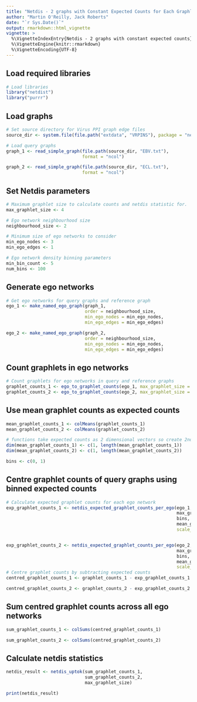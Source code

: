 ```yaml
---
title: "Netdis - 2 graphs with Constant Expected Counts for Each Graphlet"
author: "Martin O'Reilly, Jack Roberts"
date: "`r Sys.Date()`"
output: rmarkdown::html_vignette
vignette: >
  %\VignetteIndexEntry{Netdis - 2 graphs with constant expected counts}
  %\VignetteEngine{knitr::rmarkdown}
  %\VignetteEncoding{UTF-8}
---
```


## Load required libraries
```r
# Load libraries
library("netdist")
library("purrr")
```

## Load graphs
```r
# Set source directory for Virus PPI graph edge files
source_dir <- system.file(file.path("extdata", "VRPINS"), package = "netdist")

# Load query graphs
graph_1 <- read_simple_graph(file.path(source_dir, "EBV.txt"),
                             format = "ncol")

graph_2 <- read_simple_graph(file.path(source_dir, "ECL.txt"),
                             format = "ncol")

```

## Set Netdis parameters
```r
# Maximum graphlet size to calculate counts and netdis statistic for.
max_graphlet_size <- 4

# Ego network neighbourhood size
neighbourhood_size <- 2

# Minimum size of ego networks to consider
min_ego_nodes <- 3
min_ego_edges <- 1

# Ego network density binning parameters
min_bin_count <- 5
num_bins <- 100
```

## Generate ego networks
```r
# Get ego networks for query graphs and reference graph
ego_1 <- make_named_ego_graph(graph_1, 
                              order = neighbourhood_size, 
                              min_ego_nodes = min_ego_nodes, 
                              min_ego_edges = min_ego_edges)

ego_2 <- make_named_ego_graph(graph_2, 
                              order = neighbourhood_size, 
                              min_ego_nodes = min_ego_nodes, 
                              min_ego_edges = min_ego_edges)

```

## Count graphlets in ego networks
```r
# Count graphlets for ego networks in query and reference graphs
graphlet_counts_1 <- ego_to_graphlet_counts(ego_1, max_graphlet_size = max_graphlet_size)
graphlet_counts_2 <- ego_to_graphlet_counts(ego_2, max_graphlet_size = max_graphlet_size)
```

## Use mean graphlet counts as expected counts
```r
mean_graphlet_counts_1 <- colMeans(graphlet_counts_1)
mean_graphlet_counts_2 <- colMeans(graphlet_counts_2)

# functions take expected counts as 2 dimensional vectors so create 2nd dim
dim(mean_graphlet_counts_1) <- c(1, length(mean_graphlet_counts_1))
dim(mean_graphlet_counts_2) <- c(1, length(mean_graphlet_counts_2))

bins <- c(0, 1)
```


## Centre graphlet counts of query graphs using binned expected counts 
```r
# Calculate expected graphlet counts for each ego network
exp_graphlet_counts_1 <- netdis_expected_graphlet_counts_per_ego(ego_1, 
                                                                 max_graphlet_size,
                                                                 bins, 
                                                                 mean_graphlet_counts_1,
                                                                 scale_counts_fn = NULL)


exp_graphlet_counts_2 <- netdis_expected_graphlet_counts_per_ego(ego_2, 
                                                                 max_graphlet_size,
                                                                 bins, 
                                                                 mean_graphlet_counts_2,
                                                                 scale_counts_fn = NULL)
# Centre graphlet counts by subtracting expected counts
centred_graphlet_counts_1 <- graphlet_counts_1 - exp_graphlet_counts_1

centred_graphlet_counts_2 <- graphlet_counts_2 - exp_graphlet_counts_2
```

## Sum centred graphlet counts across all ego networks
```r
sum_graphlet_counts_1 <- colSums(centred_graphlet_counts_1)

sum_graphlet_counts_2 <- colSums(centred_graphlet_counts_2)
```

## Calculate netdis statistics
```r

netdis_result <- netdis_uptok(sum_graphlet_counts_1, 
                              sum_graphlet_counts_2, 
                              max_graphlet_size)

print(netdis_result)
```